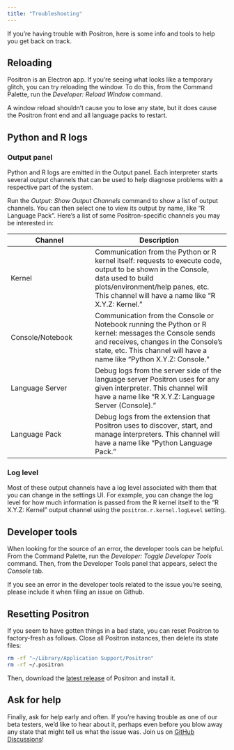 ```yaml
---
title: "Troubleshooting"
---
```


If you're having trouble with Positron, here is some info and tools to help you get back on track.

## Reloading

Positron is an Electron app. If you're seeing what looks like a temporary glitch, you can try reloading the window. To do this, from the Command Palette, run the _Developer: Reload Window_ command.

A window reload shouldn't cause you to lose any state, but it does cause the Positron front end and all language packs to restart. 

## Python and R logs

### Output panel

Python and R logs are emitted in the Output panel. Each interpreter starts several output channels that can be used to help diagnose problems with a respective part of the system. 

Run the _Output: Show Output Channels_ command to show a list of output channels. You can then select one to view its output by name, like "R Language Pack". Here's a list of some Positron-specific channels you may be interested in:

| Channel | Description |
| ------- | ----------- |
| Kernel | Communication from the Python or R kernel itself: requests to execute code, output to be shown in the Console, data used to build plots/environment/help panes, etc. This channel will have a name like "R X.Y.Z: Kernel." |
| Console/Notebook | Communication from the Console or Notebook running the Python or R kernel: messages the Console sends and receives, changes in the Console's state, etc. This channel will have a name like "Python X.Y.Z: Console." |
| Language Server | Debug logs from the server side of the language server Positron uses for any given interpreter. This channel will have a name like "R X.Y.Z: Language Server (Console)." |
| Language Pack | Debug logs from the extension that Positron uses to discover, start, and manage interpreters. This channel will have a name like "Python Language Pack." |

### Log level

Most of these output channels have a log level associated with them that you can change in the settings UI. For example, you can change the log level for how much information is passed from the R kernel itself to the "R X.Y.Z: Kernel" output channel using the `positron.r.kernel.logLevel` setting.

## Developer tools

When looking for the source of an error, the developer tools can be helpful. From the Command Palette, run the _Developer: Toggle Developer Tools_ command. Then, from the Developer Tools panel that appears, select the _Console_ tab.

If you see an error in the developer tools related to the issue you're seeing, please include it when filing an issue on Github.

## Resetting Positron

If you seem to have gotten things in a bad state, you can reset Positron to factory-fresh as follows. Close all Positron instances, then delete its state files:

```bash
rm -rf "~/Library/Application Support/Positron"
rm -rf ~/.positron
```

Then, download the [latest release](https://github.com/posit-dev/positron/releases) of Positron and install it.

## Ask for help

Finally, ask for help early and often. If you're having trouble as one of our beta testers, we'd like to hear about it, perhaps even before you blow away any state that might tell us what the issue was. Join us on [GitHub Discussions](https://github.com/posit-dev/positron/discussions)!
